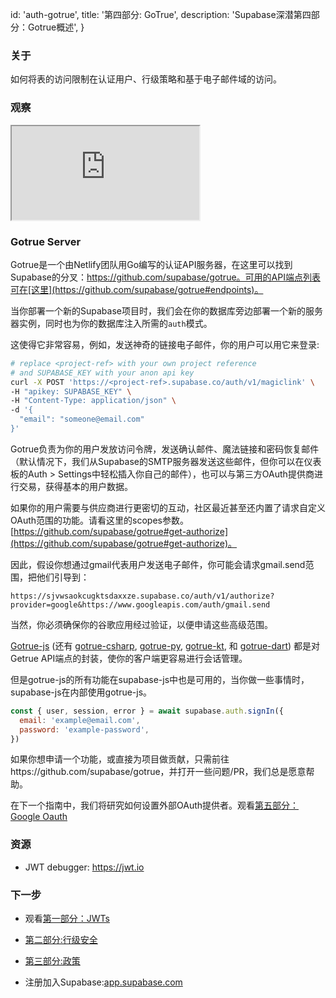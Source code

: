 
  id: 'auth-gotrue',
  title: '第四部分: GoTrue',
  description: 'Supabase深潜第四部分：Gotrue概述',
}

### 关于

如何将表的访问限制在认证用户、行级策略和基于电子邮件域的访问。

### 观察

<div className="video-container">
  <iframe
    src="https://www.youtube.com/embed/neqfYym_84k"
    frameBorder="1"
    allow="accelerometer; autoplay; clipboard-write; encrypted-media; gyroscope; picture-in-picture"
    allowFullScreen
  ></iframe>
</div>

### Gotrue Server

Gotrue是一个由Netlify团队用Go编写的认证API服务器，在这里可以找到Supabase的分叉：https://github.com/supabase/gotrue。可用的API端点列表可在[这里](https://github.com/supabase/gotrue#endpoints)。

当你部署一个新的Supabase项目时，我们会在你的数据库旁边部署一个新的服务器实例，同时也为你的数据库注入所需的`auth`模式。

这使得它非常容易，例如，发送神奇的链接电子邮件，你的用户可以用它来登录:

```bash
# replace <project-ref> with your own project reference
# and SUPABASE_KEY with your anon api key
curl -X POST 'https://<project-ref>.supabase.co/auth/v1/magiclink' \
-H "apikey: SUPABASE_KEY" \
-H "Content-Type: application/json" \
-d '{
  "email": "someone@email.com"
}'
```

Gotrue负责为你的用户发放访问令牌，发送确认邮件、魔法链接和密码恢复邮件（默认情况下，我们从Supabase的SMTP服务器发送这些邮件，但你可以在仪表板的Auth > Settings中轻松插入你自己的邮件），也可以与第三方OAuth提供商进行交易，获得基本的用户数据。

如果你的用户需要与供应商进行更密切的互动，社区最近甚至还内置了请求自定义OAuth范围的功能。请看这里的scopes参数。[https://github.com/supabase/gotrue#get-authorize](https://github.com/supabase/gotrue#get-authorize)。

因此，假设你想通过gmail代表用户发送电子邮件，你可能会请求gmail.send范围，把他们引导到：

```
https://sjvwsaokcugktsdaxxze.supabase.co/auth/v1/authorize?provider=google&https://www.googleapis.com/auth/gmail.send
```

当然，你必须确保你的谷歌应用经过验证，以便申请这些高级范围。

[Gotrue-js](https://github.com/supabase/gotrue-js) (还有 [gotrue-csharp](https://github.com/supabase/gotrue-csharp), [gotrue-py](https://github.com/j0/gotrue-py), [gotrue-kt](https://github.com/supabase/gotrue-kt), 和 [gotrue-dart](https://github.com/supabase/gotrue-dart)) 都是对Getrue API端点的封装，使你的客户端更容易进行会话管理。

但是gotrue-js的所有功能在supabase-js中也是可用的，当你做一些事情时，supabase-js在内部使用gotrue-js。

```jsx
const { user, session, error } = await supabase.auth.signIn({
  email: 'example@email.com',
  password: 'example-password',
})
```

如果你想申请一个功能，或直接为项目做贡献，只需前往https://github.com/supabase/gotrue，并打开一些问题/PR，我们总是愿意帮助。

在下一个指南中，我们将研究如何设置外部OAuth提供者。观看[第五部分：Google Oauth](././learn/auth-deep-dive/auth-google-oauth)

### 资源

- JWT debugger: https://jwt.io​

### 下一步

- 观看[第一部分：JWTs](../../learn/auth-deep-dive/auth-deep-dive-jwts) 

- [第二部分:行级安全](../../learn/auth-deep-dive/auth-row-level-security)
- [第三部分:政策](../../learn/auth-deep-dive/auth-policies)
<!--- [第四部分: GoTrue](../../learn/auth-deep-dive/auth-gotrue)-->
- 注册加入Supabase:[app.supabase.com](https://app.supabase.com)


